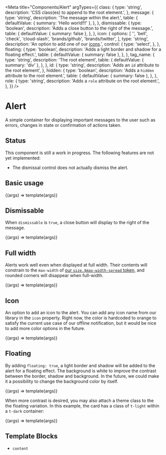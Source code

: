 
<Meta
  title="Components/Alert"
  argTypes={{
    class: {
      type: 'string',
      description: 'CSS class(es) to append to the root element.',
    },
    message: {
      type: 'string',
      description: 'The message within the alert.',
      table: {
        defaultValue: { summary: 'Hello world!!!' },
      },
    },
    dismissable: {
      type: 'boolean',
      description: 'Adds a close button to the right of the message.',
      table: {
        defaultValue: { summary: false },
      },
    },
    icon: {
      options: [
        '',
        'bell',
        'check',
        'cloud-slash',
        'brands/github',
        'brands/twitter',
      ],
      type: 'string',
      description:
        'An option to add one of our [icons](/?path=/docs/design-icons--page).',
      control: {
        type: 'select',
      },
    },
    floating: {
      type: 'boolean',
      description: 'Adds a light border and shadow for a floating effect.',
      table: {
        defaultValue: { summary: false },
      },
    },
    tag_name: {
      type: 'string',
      description: 'The root element',
      table: {
        defaultValue: { summary: 'div' },
      },
    },
    id: {
      type: 'string',
      description: 'Adds an `id` attribute to the root element',
    },
    hidden: {
      type: 'boolean',
      description: 'Adds a `hidden` attribute to the root element.',
      table: {
        defaultValue: { summary: false },
      },
    },
    role: {
      type: 'string',
      description: 'Adds a `role` attribute on the root element.',
    },
  }}
/>

# Alert

A simple container for displaying important messages to the user such as errors, changes in state or confirmation of actions taken.

## Status

This component is still a work in progress. The following features are not yet implemented:

- The dismissal control does not actually dismiss the alert.

## Basic usage

<Canvas>
  <Story
    name="Basic"
    args={{ message: 'Your comment is awaiting moderation.' }}
  >
    {(args) => template(args)}
  </Story>
</Canvas>

<ArgsTable story="Basic" />

## Dismissable

When `dismissable` is `true`, a close button will display to the right of the message.

<Canvas>
  <Story
    name="Dismissable"
    args={{
      message: 'Your action was completed successfully! 🎉',
      dismissable: true,
    }}
  >
    {(args) => template(args)}
  </Story>
</Canvas>

## Full width

Alerts work well even when displayed at full width. Their contents will constrain to the `max-width` of [our `size.$max-width-spread` token](/docs/design-tokens-layout--page), and rounded corners will disappear when full-width.

<Canvas>
  <Story
    name="Full width"
    parameters={{
      layout: 'fullscreen',
    }}
    args={{
      message: 'You appear to be offline. 🤔',
      dismissable: true,
    }}
  >
    {(args) => template(args)}
  </Story>
</Canvas>

## Icon

An option to add an icon to the alert. You can add any icon name from our library in the `icon` property. Right now, the color is hardcoded to orange to satisfy the current use case of our offline notification, but it would be nice to add more color options in the future.

<Canvas>
  <Story
    name="Icon"
    args={{
      message: 'Your action was completed successfully! 🎉',
      icon: 'check',
    }}
  >
    {(args) => template(args)}
  </Story>
</Canvas>

## Floating

By adding `floating: true`, a light border and shadow will be added to the alert for a floating effect. The background is white to improve the contrast between the border, shadow and background. In the future, we could make it a possibility to change the background color by itself.

<Canvas>
  <Story
    name="Floating"
    args={{
      message: 'You appear to be offline. 🤔',
      dismissable: true,
      floating: true,
      icon: 'bell',
    }}
  >
    {(args) => template(args)}
  </Story>
</Canvas>

When more contrast is desired, you may also attach a theme class to the the floating variation. In this example, the card has a class of `t-light` within a `t-dark` container:

<Canvas>
  <Story
    name="Themed Floating"
    parameters={{
      theme: 't-dark',
    }}
    args={{
      message: 'You appear to be offline. 🤔',
      dismissable: true,
      floating: true,
      icon: 'bell',
      class: 't-light',
    }}
  >
    {(args) => template(args)}
  </Story>
</Canvas>

## Template Blocks

- `content`
